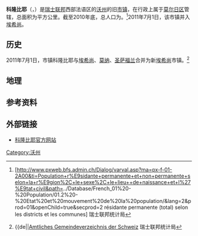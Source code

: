 {{noteTA|G1=瑞士地名}}
{{Infobox Switzerland former municipality}}
'''科隆比耶'''（{{lang-fr|Colombier}}，{{IPA-fr|kɔlɔ̃bje|-|LL-Q150 (fra)-Eihel-Colombier.wav}}）是[[瑞士联邦|瑞士联邦]]西部法语区的[[沃州|沃州]]的旧[[市镇_(瑞士)|市镇]]，在行政上属于[[莫尔日区|莫尔日区]]管辖，总面积为{{smn|5.27|5|100}}平方公里。截至2010年底，总人口为{{smn|522|6}}。<ref>{{fr}}[http://www.pxweb.bfs.admin.ch/Dialog/varval.asp?ma=px-f-01-2A00&ti=Population+r%E9sidante+permanente+et+non+permanente+selon+la+r%E9gion%2C+le+sexe%2C+le+lieu++de+naissance+et+l%27%E9tat+civil&path=../Database/French_01%20-%20Population/01.2%20-%20Etat%20et%20mouvement%20de%20la%20population/&lang=2&prod=01&openChild=true&secprod=2 résidante permanente (total) selon les districts et les communes] {{Wayback|url=http://www.pxweb.bfs.admin.ch/Dialog/varval.asp?ma=px-f-01-2A00&ti=Population+r%E9sidante+permanente+et+non+permanente+selon+la+r%E9gion%2C+le+sexe%2C+le+lieu++de+naissance+et+l%27%E9tat+civil&path=..%2FDatabase%2FFrench_01%20-%20Population%2F01.2%20-%20Etat%20et%20mouvement%20de%20la%20population%2F&lang=2&prod=01&openChild=true&secprod=2 |date=20150102165023 }} 瑞士联邦统计局</ref>2011年7月1日，该市镇并入[[埃希尚|埃希尚]]。

==历史==
2011年7月1日，市镇科隆比耶与[[埃希尚|埃希尚]]、[[莫纳|莫纳]]、[[圣萨福兰|圣萨福兰]]合并为新[[埃希尚|埃希尚]]市镇。<ref name="Fusion"><nowiki>{{de||</nowiki>[http://www.bfs.admin.ch/bfs/portal/de/index/infothek/nomenklaturen/blank/blank/gem_liste/03.html Amtliches Gemeindeverzeichnis der Schweiz] {{Wayback|url=http://www.bfs.admin.ch/bfs/portal/de/index/infothek/nomenklaturen/blank/blank/gem_liste/03.html |date=20160917011754 }} 瑞士联邦统计局</ref>

==地理==

==参考资料==
{{reflist}}

==外部链接==
*{{fr}}[http://www.colombier.ch 科隆比耶官方网站] {{Wayback|url=http://www.colombier.ch/ |date=20140614140254 }}

{{DEFAULTSORT:Colombier}}
[[Category:沃州|Category:沃州]]